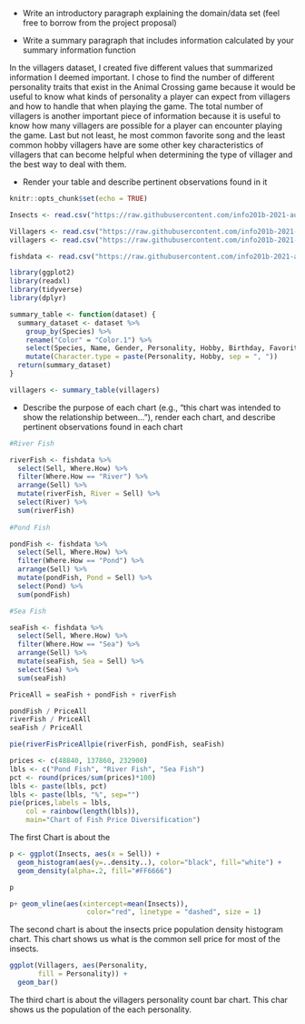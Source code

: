 
 * Write an introductory paragraph explaining the domain/data set (feel free to borrow from the project proposal)
 
 * Write a summary paragraph that includes information calculated by your
 summary information function
 
In the villagers dataset, I created five different values that summarized information I deemed important. I chose to find the number of different personality traits that exist in the Animal Crossing game because it would be useful to know what kinds of personality a player can expect from villagers and how to handle that when playing the game. The total number of villagers is another important piece of information because it is useful to know how many villagers are possible for a player can encounter playing the game. Last but not least, he most common favorite song and the least common hobby villagers have are some other key characteristics of villagers that can become helpful when determining the type of villager and the best way to deal with them.
 
 * Render your table and describe pertinent observations found in it
```{r setup, include=FALSE}
knitr::opts_chunk$set(echo = TRUE)
```

```{r include=FALSE}

Insects <- read.csv("https://raw.githubusercontent.com/info201b-2021-aut/final-project-vickiekknight/main/data/insects.csv?token=AV5GB6PTJDSSBO4XXHQCXSDBUG3PG", encoding = "UTF-8")

Villagers <- read.csv("https://raw.githubusercontent.com/info201b-2021-aut/final-project-vickiekknight/main/data/villagers.csv?token=AV5GB6I25KBECUK3IA3OMOTBUGNL2")
villagers <- read.csv("https://raw.githubusercontent.com/info201b-2021-aut/final-project-vickiekknight/main/data/villagers.csv?token=AV4NGSAV4QVAYKS6XWJDRITBUG3VA")

fishdata <- read.csv("https://raw.githubusercontent.com/info201b-2021-aut/final-project-vickiekknight/main/data/fish.csv?token=AV5HVQNHAIBXMFXL5OXYBT3BUGF7E")

library(ggplot2)
library(readxl)
library(tidyverse)
library(dplyr)
``` 

```{r echo=FALSE}
summary_table <- function(dataset) {
  summary_dataset <- dataset %>%
    group_by(Species) %>%
    rename("Color" = "Color.1") %>%
    select(Species, Name, Gender, Personality, Hobby, Birthday, Favorite.Song) %>%
    mutate(Character.type = paste(Personality, Hobby, sep = ", "))
  return(summary_dataset)
}

villagers <- summary_table(villagers)
```
 
 * Describe the purpose of each chart (e.g., "this chart was intended to show the relationship between..."), render each chart, and describe pertinent observations found in each chart


```{r echo=FALSE}
#River Fish

riverFish <- fishdata %>%
  select(Sell, Where.How) %>%
  filter(Where.How == "River") %>%
  arrange(Sell) %>%
  mutate(riverFish, River = Sell) %>%
  select(River) %>%
  sum(riverFish)
  
#Pond Fish

pondFish <- fishdata %>%
  select(Sell, Where.How) %>%
  filter(Where.How == "Pond") %>%
  arrange(Sell) %>%
  mutate(pondFish, Pond = Sell) %>%
  select(Pond) %>%
  sum(pondFish)

#Sea Fish

seaFish <- fishdata %>%
  select(Sell, Where.How) %>%
  filter(Where.How == "Sea") %>%
  arrange(Sell) %>%
  mutate(seaFish, Sea = Sell) %>%
  select(Sea) %>%
  sum(seaFish)

PriceAll = seaFish + pondFish + riverFish

pondFish / PriceAll
riverFish / PriceAll
seaFish / PriceAll

pie(riverFisPriceAllpie(riverFish, pondFish, seaFish)

prices <- c(48840, 137860, 232900)
lbls <- c("Pond Fish", "River Fish", "Sea Fish")
pct <- round(prices/sum(prices)*100)
lbls <- paste(lbls, pct)
lbls <- paste(lbls, "%", sep="")
pie(prices,labels = lbls,
    col = rainbow(length(lbls)),
    main="Chart of Fish Price Diversification")
```

The first Chart is about the 


```{r echo=FALSE}
p <- ggplot(Insects, aes(x = Sell)) + 
  geom_histogram(aes(y=..density..), color="black", fill="white") +
  geom_density(alpha=.2, fill="#FF6666")

p

p+ geom_vline(aes(xintercept=mean(Insects)),
                   color="red", linetype = "dashed", size = 1)
```
                   

The second chart is about the insects price population density histogram chart. This chart shows us what is the common sell price for most of the insects. 


```{r echo=FALSE}
ggplot(Villagers, aes(Personality,
       fill = Personality)) + 
  geom_bar()
```

The third chart is about the villagers personality count bar chart. This char shows us the population of the each personality. 
